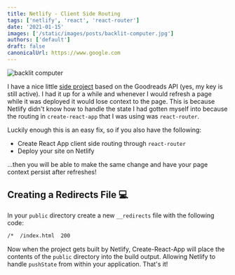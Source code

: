 ```yaml
---
title: Netlify - Client Side Routing
tags: ['netlify', 'react', 'react-router']
date: '2021-01-15'
images: ['/static/images/posts/backlit-computer.jpg']
authors: ['default']
draft: false
canonicalUrl: https://www.google.com
---
```


<Image
  className="w-full rounded-xl"
  alt="backlit computer"
  src="/static/images/posts/backlit-computer.jpg"
  layout="responsive"
  width={450}
  height={250}
/>

<TOCInline toc={props.toc} asDisclosure toHeading={3} />

I have a nice little [side project](https://library.chrisotto.dev/) based on the Goodreads API (yes, my key is still active). I had it up for a while and whenever I would refresh a page while it was deployed it would lose context to the page. This is because Netlify didn't know how to handle the state I had gotten myself into because the routing in `create-react-app` that I was using was `react-router`.

Luckily enough this is an easy fix, so if you also have the following:

- Create React App client side routing through `react-router`
- Deploy your site on Netlify

...then you will be able to make the same change and have your page context persist after refreshes!

## Creating a Redirects File 💻

In your `public` directory create a new `__redirects` file with the following code:

```txt
/*  /index.html  200
```

Now when the project gets built by Netlify, Create-React-App will place the contents of the `public` directory into the build output. Allowing Netlify to handle `pushState` from within your application. That's it!
